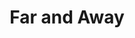 ---
title: "Far and Away"
subtitle: ""
creator: ""
categories: ["cds"]
featuredImage: "../src/assets/images/item/cds/DSC02996-5.png"
views: ["../src/assets/images/item/cds/DSC02996-5.png"]
nextItem: []
---